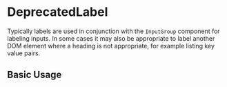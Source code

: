 
<Meta of={LabelStories} />

# DeprecatedLabel

Typically labels are used in conjunction with the `InputGroup` component for labeling inputs. In some cases it may also be appropriate to label another DOM element where a heading is not appropriate, for example listing key value pairs.

<Controls />

## Basic Usage

<Canvas of={LabelStories.BasicUsage} />

<RenderHtmlMarkup of={LabelStories.BasicUsage} />
